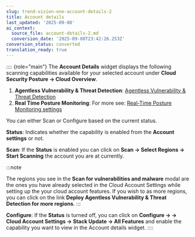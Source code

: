 ```yaml
---
slug: trend-vision-one-account-details-2
title: Account details
last_updated: '2025-09-08'
ai_context:
  source_file: account-details-2.md
  conversion_date: '2025-09-08T23:42:26.253Z'
conversion_status: converted
translation_ready: true
---
```


:::: {role="main"}
The **Account Details** widget displays the following scanning capabilities available for your selected account under **Cloud Security Posture → Cloud Overview**.

1.  **Agentless Vulnerability & Threat Detection**: [Agentless Vulnerability & Threat Detection](agentless-vulnerability-threat.mdx)
2.  **Real Time Posture Monitoring**: For more see: [Real-Time Posture Monitoring settings](realtime-threat-monitor.mdx)

You can either Scan or Configure based on the current status.

**Status**: Indicates whether the capability is enabled from the **Account settings** or not.

**Scan**: If the **Status** is enabled you can click on **Scan → Select Regions → Start Scanning** the account you are at currently.

:::note

The regions you see in the **Scan for vulnerabilities and malware** modal are the ones you have already selected in the Cloud Account Settings while setting up the your cloud account features. If you wish to as more regions, you can click on the link **Deploy Agentless Vulnerability & Threat Detection for more regions**.
:::

**Configure**: If the **Status** is turned off, you can click on **Configure → → Cloud Account Settings → Stack Update → All Features** and enable the capability you want to view in the Account details widget.
::::
